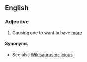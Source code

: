==English==

===Adjective===
{{en-adj}}

#{{informal|of food}} Causing one to want to have [[more]]


====Synonyms====
* See also [[Wikisaurus:delicious]]